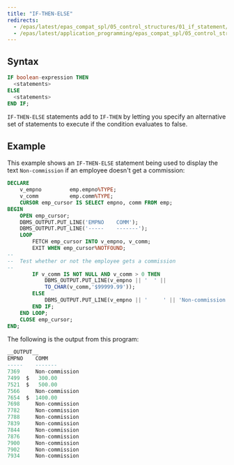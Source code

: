 ```yaml
---
title: "IF-THEN-ELSE"
redirects:
  - /epas/latest/epas_compat_spl/05_control_structures/01_if_statement/02_if_then_else/ #generated for docs/epas/reorg-role-use-case-mode
  - /epas/latest/application_programming/epas_compat_spl/05_control_structures/01_if_statement/02_if_then_else/
---
```


<div id="if_then_else" class="registered_link"></div>

## Syntax 

```sql
IF boolean-expression THEN
  <statements>
ELSE
  <statements>
END IF;
```

`IF-THEN-ELSE` statements add to `IF-THEN` by letting you specify an alternative set of statements to execute if the condition evaluates to false.

## Example 

This example shows an `IF-THEN-ELSE` statement being used to display the text `Non-commission` if an employee doesn't get a commission:

```sql
DECLARE
    v_empno         emp.empno%TYPE;
    v_comm          emp.comm%TYPE;
    CURSOR emp_cursor IS SELECT empno, comm FROM emp;
BEGIN
    OPEN emp_cursor;
    DBMS_OUTPUT.PUT_LINE('EMPNO    COMM');
    DBMS_OUTPUT.PUT_LINE('-----    -------');
    LOOP
        FETCH emp_cursor INTO v_empno, v_comm;
        EXIT WHEN emp_cursor%NOTFOUND;
--
--  Test whether or not the employee gets a commission
--
        IF v_comm IS NOT NULL AND v_comm > 0 THEN
            DBMS_OUTPUT.PUT_LINE(v_empno || '  ' ||
            TO_CHAR(v_comm,'$99999.99'));
        ELSE
            DBMS_OUTPUT.PUT_LINE(v_empno || '     ' || 'Non-commission');
        END IF;
    END LOOP;
    CLOSE emp_cursor;
END;
```

The following is the output from this program:

```sql
__OUTPUT__
EMPNO    COMM
-----    -------
7369     Non-commission
7499  $   300.00
7521  $   500.00
7566     Non-commission
7654  $  1400.00
7698     Non-commission
7782     Non-commission
7788     Non-commission
7839     Non-commission
7844     Non-commission
7876     Non-commission
7900     Non-commission
7902     Non-commission
7934     Non-commission
```
